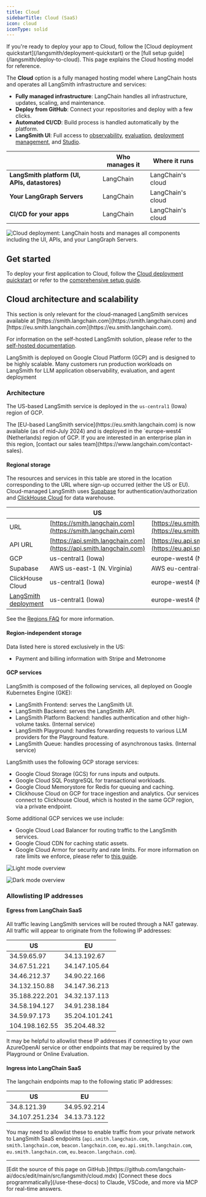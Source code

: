 ```yaml
---
title: Cloud
sidebarTitle: Cloud (SaaS)
icon: cloud
iconType: solid
---
```


<Callout icon="rocket" color="#4F46E5" iconType="regular">
If you're ready to deploy your app to Cloud, follow the [Cloud deployment quickstart](/langsmith/deployment-quickstart) or the [full setup guide](/langsmith/deploy-to-cloud). This page explains the Cloud hosting model for reference.
</Callout>

The **Cloud** option is a fully managed hosting model where LangChain hosts and operates all LangSmith infrastructure and services:

- **Fully managed infrastructure**: LangChain handles all infrastructure, updates, scaling, and maintenance.
- **Deploy from GitHub**: Connect your repositories and deploy with a few clicks.
- **Automated CI/CD**: Build process is handled automatically by the platform.
- **LangSmith UI**: Full access to [observability](/langsmith/observability), [evaluation](/langsmith/evaluation), [deployment management](/langsmith/deployments), and [Studio](/langsmith/studio).

|                   | **Who manages it** | **Where it runs** |
|-------------------|-------------------|-------------------|
| **LangSmith platform (UI, APIs, datastores)** | LangChain | LangChain's cloud |
| **Your LangGraph Servers** | LangChain | LangChain's cloud |
| **CI/CD for your apps** | LangChain | LangChain's cloud |

![Cloud deployment: LangChain hosts and manages all components including the UI, APIs, and your LangGraph Servers.](/langsmith/images/langgraph-cloud-architecture.png)

## Get started

To deploy your first application to Cloud, follow the [Cloud deployment quickstart](/langsmith/deployment-quickstart) or refer to the [comprehensive setup guide](/langsmith/deploy-to-cloud).

## Cloud architecture and scalability

<Note>
This section is only relevant for the cloud-managed LangSmith services available at [https://smith.langchain.com](https://smith.langchain.com) and [https://eu.smith.langchain.com](https://eu.smith.langchain.com).

For information on the self-hosted LangSmith solution, please refer to the [self-hosted documentation](/langsmith/self-hosted).
</Note>

LangSmith is deployed on Google Cloud Platform (GCP) and is designed to be highly scalable. Many customers run production workloads on LangSmith for LLM application observability, evaluation, and agent deployment

### Architecture

The US-based LangSmith service is deployed in the `us-central1` (Iowa) region of GCP.

<Note>
The [EU-based LangSmith service](https://eu.smith.langchain.com) is now available (as of mid-July 2024) and is deployed in the `europe-west4` (Netherlands) region of GCP. If you are interested in an enterprise plan in this region, [contact our sales team](https://www.langchain.com/contact-sales).
</Note>

#### Regional storage

The resources and services in this table are stored in the location corresponding to the URL where sign-up occurred (either the US or EU). Cloud-managed LangSmith uses [Supabase](https://supabase.com) for authentication/authorization and [ClickHouse Cloud](https://clickhouse.com/cloud) for data warehouse.

|                                     | US                                                                 | EU                                                                       |
| ----------------------------------- | ------------------------------------------------------------------ | ------------------------------------------------------------------------ |
| URL                                 | [https://smith.langchain.com](https://smith.langchain.com)         | [https://eu.smith.langchain.com](https://eu.smith.langchain.com)         |
| API URL                             | [https://api.smith.langchain.com](https://api.smith.langchain.com) | [https://eu.api.smith.langchain.com](https://eu.api.smith.langchain.com) |
| GCP                                 | us-central1 (Iowa)                                                 | europe-west4 (Netherlands)                                               |
| Supabase                            | AWS us-east-1 (N. Virginia)                                        | AWS eu-central-1 (Germany)                                               |
| ClickHouse Cloud                    | us-central1 (Iowa)                                                 | europe-west4 (Netherlands)                                               |
| [LangSmith deployment](/langsmith/deployments) | us-central1 (Iowa)                                                 | europe-west4 (Netherlands)                                               |

See the [Regions FAQ](/langsmith/regions-faq) for more information.

#### Region-independent storage

Data listed here is stored exclusively in the US:

* Payment and billing information with Stripe and Metronome

#### GCP services

LangSmith is composed of the following services, all deployed on Google Kubernetes Engine (GKE):

* LangSmith Frontend: serves the LangSmith UI.
* LangSmith Backend: serves the LangSmith API.
* LangSmith Platform Backend: handles authentication and other high-volume tasks. (Internal service)
* LangSmith Playground: handles forwarding requests to various LLM providers for the Playground feature.
* LangSmith Queue: handles processing of asynchronous tasks. (Internal service)

LangSmith uses the following GCP storage services:

* Google Cloud Storage (GCS) for runs inputs and outputs.
* Google Cloud SQL PostgreSQL for transactional workloads.
* Google Cloud Memorystore for Redis for queuing and caching.
* Clickhouse Cloud on GCP for trace ingestion and analytics. Our services connect to Clickhouse Cloud, which is hosted in the same GCP region, via a private endpoint.

Some additional GCP services we use include:

* Google Cloud Load Balancer for routing traffic to the LangSmith services.
* Google Cloud CDN for caching static assets.
* Google Cloud Armor for security and rate limits. For more information on rate limits we enforce, please refer to [this guide](/langsmith/administration-overview#rate-limits).

<div style={{ textAlign: 'center' }}>
<img
    className="block dark:hidden"
    src="/langsmith/images/cloud-arch-light.png"
    alt="Light mode overview"
/>

<img
    className="hidden dark:block"
    src="/langsmith/images/cloud-arch-dark.png"
    alt="Dark mode overview"
/>
</div>

### Allowlisting IP addresses

#### Egress from LangChain SaaS
All traffic leaving LangSmith services will be routed through a NAT gateway. All traffic will appear to originate from the following IP addresses:

| US             | EU             |
| -------------- | -------------- |
| 34.59.65.97    | 34.13.192.67   |
| 34.67.51.221   | 34.147.105.64  |
| 34.46.212.37   | 34.90.22.166   |
| 34.132.150.88  | 34.147.36.213  |
| 35.188.222.201 | 34.32.137.113  |
| 34.58.194.127  | 34.91.238.184  |
| 34.59.97.173   | 35.204.101.241 |
| 104.198.162.55 | 35.204.48.32   |

It may be helpful to allowlist these IP addresses if connecting to your own AzureOpenAI service or other endpoints that may be required by the Playground or Online Evaluation.

#### Ingress into LangChain SaaS
The langchain endpoints map to the following static IP addresses:

| US             | EU             |
| -------------- | -------------- |
| 34.8.121.39    | 34.95.92.214   |
| 34.107.251.234 | 34.13.73.122   |

You may need to allowlist these to enable traffic from your private network to LangSmith SaaS endpoints (`api.smith.langchain.com`, `smith.langchain.com`, `beacon.langchain.com`, `eu.api.smith.langchain.com`, `eu.smith.langchain.com`, `eu.beacon.langchain.com`).

---

<Callout icon="pen-to-square" iconType="regular">
    [Edit the source of this page on GitHub.](https://github.com/langchain-ai/docs/edit/main/src/langsmith/cloud.mdx)
</Callout>
<Tip icon="terminal" iconType="regular">
    [Connect these docs programmatically](/use-these-docs) to Claude, VSCode, and more via MCP for    real-time answers.
</Tip>
